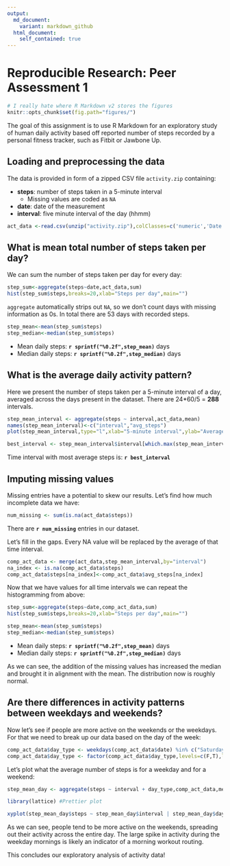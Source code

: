 ```yaml
---
output:
  md_document:
    variant: markdown_github
  html_document:
    self_contained: true
---
```

# Reproducible Research: Peer Assessment 1

```r
# I really hate where R Markdown v2 stores the figures
knitr::opts_chunk$set(fig.path="figures/")
```

The goal of this assignment is to use R Markdown for an exploratory study of human daily activity based off reported number of steps recorded by a personal fitness tracker, such as Fitbit or Jawbone Up. 

## Loading and preprocessing the data

The data is provided in form of a zipped CSV file `activity.zip` containing:

* **steps**: number of steps taken in a 5-minute interval
    * Missing values are coded as `NA`
* **date**: date of the measurement
* **interval**: five minute interval of the day (hhmm)

```r
act_data <-read.csv(unzip("activity.zip"),colClasses=c('numeric','Date','numeric'))
```

## What is mean total number of steps taken per day?

We can sum the number of steps taken per day for every day:

```r
step_sum<-aggregate(steps~date,act_data,sum)
hist(step_sum$steps,breaks=20,xlab="Steps per day",main="")
```

`aggregate` automatically strips out `NA`, so we don't count days with missing information as 0s. In total there are 53 days with recorded steps.

```r
step_mean<-mean(step_sum$steps)
step_median<-median(step_sum$steps)
```

* Mean daily steps: **`r sprintf("%0.2f",step_mean)`** days
* Median daily steps: **`r sprintf("%0.2f",step_median)`** days

## What is the average daily activity pattern?

Here we present the number of steps taken per a 5-minute interval of a day, averaged across the days present in the dataset. There are 24*60/5 = **288** intervals.

```r
step_mean_interval <- aggregate(steps ~ interval,act_data,mean)
names(step_mean_interval)<-c("interval","avg_steps")
plot(step_mean_interval,type="l",xlab="5-minute interval",ylab="Average # of steps",main="")
```

```r
best_interval <- step_mean_interval$interval[which.max(step_mean_interval$avg_steps)]
```

Time interval with most average steps is: **`r best_interval`**

## Imputing missing values

Missing entries have a potential to skew our results. Let's find how much incomplete data we have:

```r
num_missing <- sum(is.na(act_data$steps))
```

There are **`r num_missing`** entries in our dataset.

Let's fill in the gaps. Every NA value will be replaced by the average of that time interval.

```r

comp_act_data <- merge(act_data,step_mean_interval,by="interval")
na_index <- is.na(comp_act_data$steps)
comp_act_data$steps[na_index]<-comp_act_data$avg_steps[na_index]
```

Now that we have values for all time intervals we can repeat the histogramming from above:

```r
step_sum<-aggregate(steps~date,comp_act_data,sum)
hist(step_sum$steps,breaks=20,xlab="Steps per day",main="")
```

```r
step_mean<-mean(step_sum$steps)
step_median<-median(step_sum$steps)
```

* Mean daily steps: **`r sprintf("%0.2f",step_mean)`** days
* Median daily steps: **`r sprintf("%0.2f",step_median)`** days

As we can see, the addition of the missing values has increased the median and brought it in alignment with the mean. The distribution now is roughly normal.

## Are there differences in activity patterns between weekdays and weekends?

Now let's see if people are more active on the weekends or the weekdays. For that we need to break up our data based on the day of the week:

```r
comp_act_data$day_type <- weekdays(comp_act_data$date) %in% c("Saturday","Sunday")
comp_act_data$day_type <- factor(comp_act_data$day_type,levels=c(F,T),labels=c("Weekday","Weekend"))
```

Let's plot what the average number of steps is for a weekday and for a weekend:

```r
step_mean_day <- aggregate(steps ~ interval + day_type,comp_act_data,mean)

library(lattice) #Prettier plot

xyplot(step_mean_day$steps ~ step_mean_day$interval | step_mean_day$day_type,type="l",layout=c(1,2),xlab="5-minute interval",ylab="Average # of steps",main="")
```

As we can see, people tend to be more active on the weekends, spreading out their activity across the entire day. The large spike in activity during the weekday mornings is likely an indicator of a morning workout routing.

This concludes our exploratory analysis of activity data!
